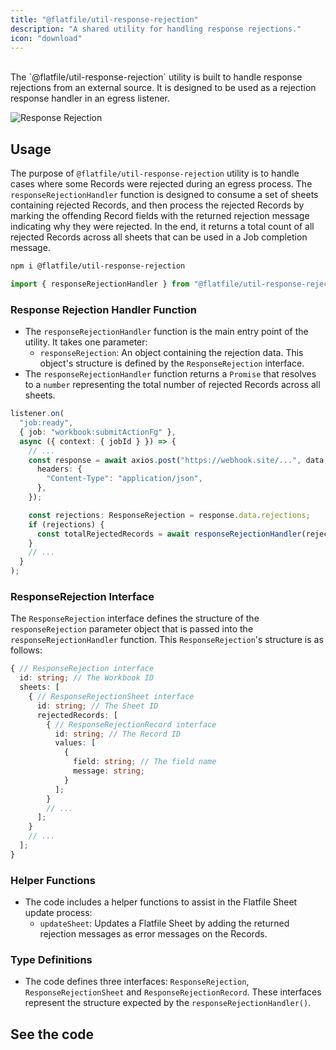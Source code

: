 ```yaml
---
title: "@flatfile/util-response-rejection"
description: "A shared utility for handling response rejections."
icon: "download"
---
```


<CardGroup cols={1}>
  <Card title="@flatfile/util-response-rejection" icon="download">
    <br />
    The `@flatfile/util-response-rejection` utility is built to handle response rejections
    from an external source. It is designed to be used as a rejection response handler
    in an egress listener.
  </Card>
</CardGroup>

![Response Rejection](../../images/guides/plugins/response_rejection.png)

## Usage

The purpose of `@flatfile/util-response-rejection` utility is to handle cases where some Records
were rejected during an egress process. The `responseRejectionHandler` function is designed to
consume a set of sheets containing rejected Records, and then process the rejected Records by
marking the offending Record fields with the returned rejection message indicating why they were
rejected. In the end, it returns a total count of all rejected Records across all sheets that can
be used in a Job completion message.

```bash install
npm i @flatfile/util-response-rejection
```

```ts import
import { responseRejectionHandler } from "@flatfile/util-response-rejection";
```

### **Response Rejection Handler Function**

- The `responseRejectionHandler` function is the main entry point of the utility. It takes one parameter:
  - `responseRejection`: An object containing the rejection data. This object's structure is defined by the `ResponseRejection` interface.
- The `responseRejectionHandler` function returns a `Promise` that resolves to a `number` representing the total number of rejected Records across all sheets.

```ts
listener.on(
  "job:ready",
  { job: "workbook:submitActionFg" },
  async ({ context: { jobId } }) => {
    // ...
    const response = await axios.post("https://webhook.site/...", data, {
      headers: {
        "Content-Type": "application/json",
      },
    });

    const rejections: ResponseRejection = response.data.rejections;
    if (rejections) {
      const totalRejectedRecords = await responseRejectionHandler(rejections);
    }
    // ...
  }
);
```

### **ResponseRejection Interface**

The `ResponseRejection` interface defines the structure of the `responseRejection` parameter object that is passed into the `responseRejectionHandler` function. This `ResponseRejection`'s structure is as follows:

```ts
{ // ResponseRejection interface
  id: string; // The Workbook ID
  sheets: [
    { // ResponseRejectionSheet interface
      id: string; // The Sheet ID
      rejectedRecords: [
        { // ResponseRejectionRecord interface
          id: string; // The Record ID
          values: [
            {
              field: string; // The field name
              message: string;
            }
          ];
        }
        // ...
      ];
    }
    // ...
  ];
}
```

### **Helper Functions**

- The code includes a helper functions to assist in the Flatfile Sheet update process:
  - `updateSheet`: Updates a Flatfile Sheet by adding the returned rejection messages as error messages on the Records.

### **Type Definitions**

- The code defines three interfaces: `ResponseRejection`, `ResponseRejectionSheet` and `ResponseRejectionRecord`. These interfaces represent the structure expected by the `responseRejectionHandler()`.

## See the code

<CardGroup cols={2}>
  <Card
    title="@flatfile/util-response-rejection"
    href="https://github.com/FlatFilers/flatfile-plugins/tree/main/utils/response-rejection"
    icon="github"
  ></Card>
</CardGroup>
